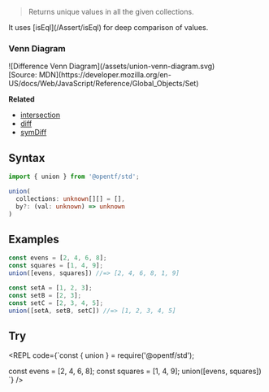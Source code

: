 
> Returns unique values in all the given collections.

<Callout type="info">
It uses [isEql](/Assert/isEql) for deep comparison of values.
</Callout>

### Venn Diagram
<div style={{padding: '15px', backgroundColor: 'white'}}>
  ![Difference Venn Diagram](/assets/union-venn-diagram.svg)
  <div style={{textAlign: 'right', fontSize: '14px'}}>
    [Source: MDN](https://developer.mozilla.org/en-US/docs/Web/JavaScript/Reference/Global_Objects/Set)
  </div>
</div>

**Related**
- [intersection](/Array/intersection)
- [diff](/Array/diff)
- [symDiff](/Array/symDiff)

## Syntax

```ts copy
import { union } from '@opentf/std';

union(
  collections: unknown[][] = [],
  by?: (val: unknown) => unknown
)
```

## Examples

```ts
const evens = [2, 4, 6, 8];
const squares = [1, 4, 9];
union([evens, squares]) //=> [2, 4, 6, 8, 1, 9]

const setA = [1, 2, 3];
const setB = [2, 3];
const setC = [2, 3, 4, 5];
union([setA, setB, setC]) //=> [1, 2, 3, 4, 5]
```

## Try

<REPL code={`const { union } = require('@opentf/std');

const evens = [2, 4, 6, 8];
const squares = [1, 4, 9];
union([evens, squares])
`} />
